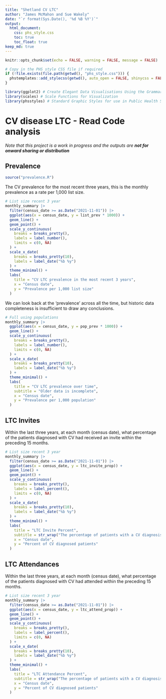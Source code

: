 ```yaml
---
title: "Shetland CV LTC"
author: "James McMahon and Sue Wakely"
date: "`r format(Sys.Date(), '%d %B %Y')`"
output: 
  html_document:
    css: phs_style.css
    toc: true
    toc_float: true
keep_md: true
---
```


```r
knitr::opts_chunk$set(echo = FALSE, warning = FALSE, message = FALSE)

# Copy in the PHS style CSS file if required
if (!file.exists(file.path(getwd(), "phs_style.css"))) {
  phstemplates::add_stylecss(getwd(), auto_open = FALSE, shinycss = FALSE)
}
```

```r
library(ggplot2) # Create Elegant Data Visualisations Using the Grammar of Graphics
library(scales) # Scale Functions for Visualization
library(phsstyles) # Standard Graphic Styles for use in Public Health Scotland
```

# CV disease LTC - Read Code analysis

*Note that this project is a work in progress and the outputs are **not for onward sharing or distribution***

## Prevalence

```r
source("prevalence.R")
```

The CV prevalence for the most recent three years, this is the monthly prevalence as a rate per 1,000 list size.

```r
# List size recent 3 year
monthly_summary |>
  filter(census_date >= as.Date("2021-11-01")) |>
  ggplot(aes(x = census_date, y = list_prev * 1000)) +
  geom_line() +
  geom_point() +
  scale_y_continuous(
    breaks = breaks_pretty(),
    labels = label_number(),
    limits = c(0, NA)
  ) +
  scale_x_date(
    breaks = breaks_pretty(10),
    labels = label_date("%b %y")
  ) +
  theme_minimal() +
  labs(
    title = "CV LTC prevalence in the most recent 3 years",
    x = "Census date",
    y = "Prevalence per 1,000 list size"
  )
```

We can look back at the 'prevalence' across all the time, but historic data completeness is insufficient to draw any conclusions.

```r
# Full using populations
monthly_summary |>
  ggplot(aes(x = census_date, y = pop_prev * 1000)) +
  geom_line() +
  scale_y_continuous(
    breaks = breaks_pretty(),
    labels = label_number(),
    limits = c(0, NA)
  ) +
  scale_x_date(
    breaks = breaks_pretty(10),
    labels = label_date("%b %y")
  ) +
  theme_minimal() +
  labs(
    title = "CV LTC prevalence over time",
    subtitle = "Older data is incomplete",
    x = "Census date",
    y = "Prevalence per 1,000 population"
  )
```

## LTC Invites

Within the last three years, at each month (census date), what percentage of the patients diagnosed with CV had received an invite within the preceding 15 months.

```r
# List size recent 3 year
monthly_summary |>
  filter(census_date >= as.Date("2021-11-01")) |>
  ggplot(aes(x = census_date, y = ltc_invite_prop)) +
  geom_line() +
  geom_point() +
  scale_y_continuous(
    breaks = breaks_pretty(),
    labels = label_percent(),
    limits = c(0, NA)
  ) +
  scale_x_date(
    breaks = breaks_pretty(10),
    labels = label_date("%b %y")
  ) +
  theme_minimal() +
  labs(
    title = "LTC Invite Percent",
    subtitle = str_wrap("The percentage of patients with a CV diagnosis who had an Invite in the 15 months preceding the census date", width = 50),
    x = "Census date",
    y = "Percent of CV diagnosed patients"
  )
```

## LTC Attendances

Within the last three years, at each month (census date), what percentage of the patients diagnosed with CV had attended within the preceding 15 months.

```r
# List size recent 3 year
monthly_summary |>
  filter(census_date >= as.Date("2021-11-01")) |>
  ggplot(aes(x = census_date, y = ltc_attend_prop)) +
  geom_line() +
  geom_point() +
  scale_y_continuous(
    breaks = breaks_pretty(),
    labels = label_percent(),
    limits = c(0, NA)
  ) +
  scale_x_date(
    breaks = breaks_pretty(10),
    labels = label_date("%b %y")
  ) +
  theme_minimal() +
  labs(
    title = "LTC Attendance Percent",
    subtitle = str_wrap("The percentage of patients with a CV diagnosis who had an Attendance in the 15 months preceding the census date", width = 50),
    x = "Census date",
    y = "Percent of CV diagnosed patients"
  )
```

